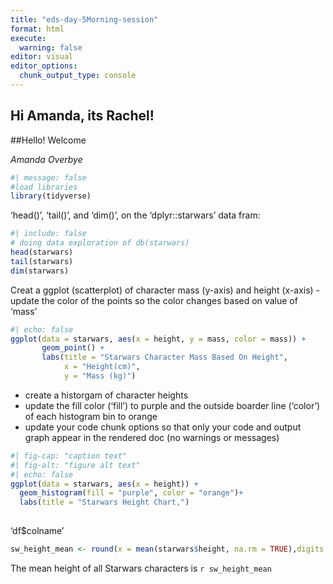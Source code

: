 ```yaml
---
title: "eds-day-5Morning-session"
format: html
execute:
  warning: false
editor: visual
editor_options: 
  chunk_output_type: console
---
```


## Hi Amanda, its Rachel!
##Hello! Welcome

*Amanda Overbye*

```r

#| message: false
#load libraries
library(tidyverse)
```

'head()', 'tail()', and 'dim()', on the 'dplyr::starwars' data fram:

```r
#| include: false
# doing data exploration of db(starwars)
head(starwars)
tail(starwars)
dim(starwars)
```

Creat a ggplot (scatterplot) of character mass (y-axis) and height (x-axis) - update the color of the points so the color changes based on value of 'mass'

```r

#| echo: false
ggplot(data = starwars, aes(x = height, y = mass, color = mass)) +
       geom_point() +
       labs(title = "Starwars Character Mass Based On Height", 
            x = "Height(cm)",
            y = "Mass (kg)")

```

-   create a historgam of character heights
-   update the fill color ('fill') to purple and the outside boarder line ('color') of each histogram bin to orange
-   update your code chunk options so that only your code and output graph appear in the rendered doc (no warnings or messages)

```r
#| fig-cap: "caption text"
#| fig-alt: "figure alt text"
#| echo: false
ggplot(data = starwars, aes(x = height)) +
  geom_histogram(fill = "purple", color = "orange")+
  labs(title = "Starwars Height Chart,")
 
```

'df\$colname'

```r
sw_height_mean <- round(x = mean(starwars$height, na.rm = TRUE),digits = 3)

```

The mean height of all Starwars characters is `r sw_height_mean`

```r

```
